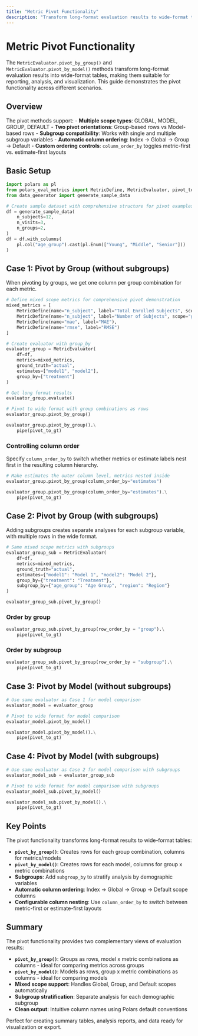```yaml
---
title: "Metric Pivot Functionality"
description: "Transform long-format evaluation results to wide-format tables"
---
```


# Metric Pivot Functionality

The `MetricEvaluator.pivot_by_group()` and `MetricEvaluator.pivot_by_model()` methods transform long-format evaluation results into wide-format tables, making them suitable for reporting, analysis, and visualization. This guide demonstrates the pivot functionality across different scenarios.

## Overview

The pivot methods support:
- **Multiple scope types**: GLOBAL, MODEL, GROUP, DEFAULT
- **Two pivot orientations**: Group-based rows vs Model-based rows
- **Subgroup compatibility**: Works with single and multiple subgroup variables
- **Automatic column ordering**: Index -> Global -> Group -> Default
- **Custom ordering controls**: `column_order_by` toggles metric-first vs. estimate-first layouts

## Basic Setup

```python
import polars as pl
from polars_eval_metrics import MetricDefine, MetricEvaluator, pivot_to_gt
from data_generator import generate_sample_data

# Create sample dataset with comprehensive structure for pivot examples
df = generate_sample_data(
    n_subjects=12,
    n_visits=3,
    n_groups=2,
)
df = df.with_columns(
    pl.col("age_group").cast(pl.Enum(["Young", "Middle", "Senior"]))
)
```

## Case 1: Pivot by Group (without subgroups)

When pivoting by groups, we get one column per group combination for each metric.

```python
# Define mixed scope metrics for comprehensive pivot demonstration
mixed_metrics = [
    MetricDefine(name="n_subject", label="Total Enrolled Subjects", scope="global"),
    MetricDefine(name="n_subject", label="Number of Subjects", scope="group"),
    MetricDefine(name="mae", label="MAE"),
    MetricDefine(name="rmse", label="RMSE")
]

# Create evaluator with group_by
evaluator_group = MetricEvaluator(
    df=df,
    metrics=mixed_metrics,
    ground_truth="actual",
    estimates=["model1", "model2"],
    group_by=["treatment"]
)

# Get long format results
evaluator_group.evaluate()
```

```python
# Pivot to wide format with group combinations as rows
evaluator_group.pivot_by_group()
```

```python
evaluator_group.pivot_by_group().\
    pipe(pivot_to_gt)
```

### Controlling column order

Specify `column_order_by` to switch whether metrics or estimate labels nest first
in the resulting column hierarchy.

```python
# Make estimates the outer column level, metrics nested inside
evaluator_group.pivot_by_group(column_order_by="estimates")
```

```python
evaluator_group.pivot_by_group(column_order_by="estimates").\
    pipe(pivot_to_gt)
```

## Case 2: Pivot by Group (with subgroups)

Adding subgroups creates separate analyses for each subgroup variable, with multiple rows in the wide format.

```python
# Same mixed scope metrics with subgroups
evaluator_group_sub = MetricEvaluator(
    df=df,
    metrics=mixed_metrics,
    ground_truth="actual",
    estimates={"model1": "Model 1", "model2": "Model 2"},
    group_by={"treatment": "Treatment"},
    subgroup_by={"age_group": "Age Group", "region": "Region"}
)

evaluator_group_sub.pivot_by_group()
```

### Order by group

```python
evaluator_group_sub.pivot_by_group(row_order_by = "group").\
    pipe(pivot_to_gt)
```

### Order by subgroup 

```python
evaluator_group_sub.pivot_by_group(row_order_by = "subgroup").\
    pipe(pivot_to_gt)
```

## Case 3: Pivot by Model (without subgroups)

```python
# Use same evaluator as Case 1 for model comparison
evaluator_model = evaluator_group

# Pivot to wide format for model comparison
evaluator_model.pivot_by_model()
```

```python
evaluator_model.pivot_by_model().\
    pipe(pivot_to_gt)
```

## Case 4: Pivot by Model (with subgroups)

```python
# Use same evaluator as Case 2 for model comparison with subgroups
evaluator_model_sub = evaluator_group_sub

# Pivot to wide format for model comparison with subgroups
evaluator_model_sub.pivot_by_model()
```

```python
evaluator_model_sub.pivot_by_model().\
    pipe(pivot_to_gt)
```

## Key Points

The pivot functionality transforms long-format results to wide-format tables:

- **`pivot_by_group()`**: Creates rows for each group combination, columns for metrics/models
- **`pivot_by_model()`**: Creates rows for each model, columns for group x metric combinations
- **Subgroups**: Add `subgroup_by` to stratify analysis by demographic variables
- **Automatic column ordering**: Index -> Global -> Group -> Default scope columns
- **Configurable column nesting**: Use `column_order_by` to switch between metric-first or
  estimate-first layouts

## Summary

The pivot functionality provides two complementary views of evaluation results:

- **`pivot_by_group()`**: Groups as rows, model x metric combinations as columns - ideal for comparing metrics across groups
- **`pivot_by_model()`**: Models as rows, group x metric combinations as columns - ideal for comparing models
- **Mixed scope support**: Handles Global, Group, and Default scopes automatically
- **Subgroup stratification**: Separate analysis for each demographic subgroup
- **Clean output**: Intuitive column names using Polars default conventions

Perfect for creating summary tables, analysis reports, and data ready for visualization or export.
